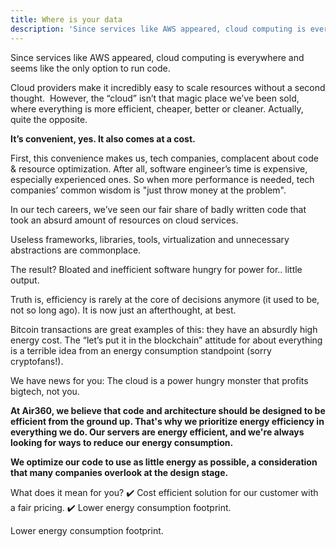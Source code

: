 ```yaml
---
title: Where is your data
description: 'Since services like AWS appeared, cloud computing is everywhere and seems like the only option to run code. Cloud providers make it incredibly easy to scale resources without a second thought. '
---
```


Since services like AWS appeared, cloud computing is everywhere and seems like the only option to run code.

Cloud providers make it incredibly easy to scale resources without a second thought. 
However, the “cloud” isn’t that magic place we’ve been sold, where everything is more efficient, cheaper, better or cleaner. Actually, quite the opposite.

<b>It’s convenient, yes. It also comes at a cost.</b>

First, this convenience makes us, tech companies, complacent about code & resource optimization. After all, software engineer’s time is expensive, especially experienced ones.
So when more performance is needed, tech companies’ common wisdom is "just throw money at the problem".

In our tech careers, we’ve seen our fair share of badly written code that took an absurd amount of resources on cloud services.

Useless frameworks, libraries, tools, virtualization and unnecessary abstractions are commonplace.

The result? Bloated and inefficient software hungry for power for.. little output.

Truth is, efficiency is rarely at the core of decisions anymore (it used to be, not so long ago). It is now just an afterthought, at best.

Bitcoin transactions are great examples of this: they have an absurdly high energy cost.
The “let’s put it in the blockchain” attitude for about everything is a terrible idea from an energy consumption standpoint (sorry cryptofans!).

We have news for you: The cloud is a power hungry monster that profits bigtech, not you.

<p><b>At Air360, we believe that code and architecture should be designed to be efficient from the ground up. That's why we prioritize energy efficiency in everything we do.
Our servers are energy efficient, and we're always looking for ways to reduce our energy consumption.</b></p>

<p><b>We optimize our code to use as little energy as possible, a consideration that many companies overlook at the design stage.</b></p>

What does it mean for you?
✔️ Cost efficient solution for our customer with a fair pricing.
✔️ Lower energy consumption footprint.

Lower energy consumption footprint.
